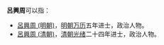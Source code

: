 '''呂興周'''可以指：
* [[呂興周_(明朝)|呂興周 (明朝)]]，[[明朝|明朝]][[万历|万历]]五年进士，政治人物。
* [[呂興周_(清朝)|呂興周 (清朝)]]，[[清朝|清朝]][[光绪|光绪]]二十四年进士，政治人物。
{{disambig|cat=三字呂姓人名消歧義}}